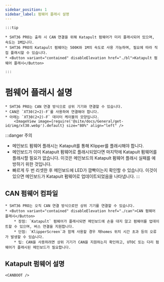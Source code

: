 ```yaml
---
sidebar_position: 1
sidebar_label: 펌웨어 플래시 설명
---
```





    :::tip

    * SHT36 PRO는 출하 시 CAN 연결을 위해 Katapult 펌웨어가 미리 플래시되어 있으며, 속도는 1M입니다.
    * SHT36 PRO의 Katapult 펌웨어는 500K와 1M의 속도로 사용 가능하며, 필요에 따라 직접 플래시할 수 있습니다.
    * <Button variant="contained" disableElevation href="./bl">Katapult 펌웨어 플래시</Button>

    :::

# 펌웨어 플래시 설명

    * SHT36 PRO는 CAN 연결 방식으로 상위 기기와 연결할 수 있습니다.
    * CAN은 `XT30(2+2)-F`를 사용하여 연결해야 합니다.
    * 아래는 `XT30(2+2)-F` 데이터 케이블의 모양입니다.
        <ImageView image={require('@site/docs/General/get-id/img/xt30.webp').default} size="80%" align="left" />

:::danger 주의
* 메인보드 펌웨어 플래시는 Katapult를 통해 Klipper를 플래시해야 합니다.
* 메인보드가 이미 Katapult 펌웨어로 플래시되었다면 마지막에 Katapult 펌웨어를 플래시할 필요가 없습니다. 이것은 메인보드의 Katapult 펌웨어 플래시 실패를 예방하기 위한 것입니다.
* 빠르게 두 번 리셋한 후 메인보드에 LED가 깜빡이는지 확인할 수 있습니다. 이것이 있으면 메인보드가 Katapult 펌웨어로 업데이트되었음을 나타냅니다.
:::

## CAN 펌웨어 컴파일

    * SHT36 PRO는 오직 CAN 연결 방식으로만 상위 기기를 연결할 수 있습니다.
    * <Button variant="contained" disableElevation href="./can">CAN 펌웨어 플래시</Button>
        * 장점: `Katapult` 펌웨어가 플래시되면 메인보드에 손을 대지 않고 펌웨어를 업데이트할 수 있으며, 버스 연결을 지원합니다.
        * 단점: `KlipperScreen`과 함께 사용할 경우 재homes 위치 시간 초과 등의 오류가 발생할 수 있습니다.
        * 팁: CAN을 사용하려면 상위 기기가 CAN을 지원하는지 확인하고, UTOC 또는 다리 펌웨어가 플래시된 메인보드가 필요합니다.

## Katapult 펌웨어 설명
    
    <CANBOOT />